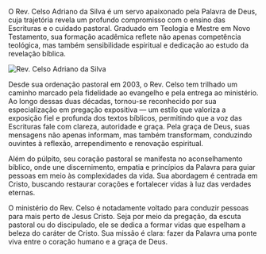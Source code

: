 O Rev. Celso Adriano da Silva é um servo apaixonado pela Palavra de Deus, cuja trajetória revela um profundo compromisso com o ensino das Escrituras e o cuidado pastoral. Graduado em Teologia e Mestre em Novo Testamento, sua formação acadêmica reflete não apenas competência teológica, mas também sensibilidade espiritual e dedicação ao estudo da revelação bíblica.

![Rev. Celso Adriano da Silva](/images/pastor-celso.jpeg)

Desde sua ordenação pastoral em 2003, o Rev. Celso tem trilhado um caminho marcado pela fidelidade ao evangelho e pela entrega ao ministério. Ao longo dessas duas décadas, tornou-se reconhecido por sua especialização em pregação expositiva — um estilo que valoriza a exposição fiel e profunda dos textos bíblicos, permitindo que a voz das Escrituras fale com clareza, autoridade e graça. Pela graça de Deus, suas mensagens não apenas informam, mas também transformam, conduzindo ouvintes à reflexão, arrependimento e renovação espiritual.

Além do púlpito, seu coração pastoral se manifesta no aconselhamento bíblico, onde une discernimento, empatia e princípios da Palavra para guiar pessoas em meio às complexidades da vida. Sua abordagem é centrada em Cristo, buscando restaurar corações e fortalecer vidas à luz das verdades eternas.

O ministério do Rev. Celso é notadamente voltado para conduzir pessoas para mais perto de Jesus Cristo. Seja por meio da pregação, da escuta pastoral ou do discipulado, ele se dedica a formar vidas que espelham a beleza do caráter de Cristo. Sua missão é clara: fazer da Palavra uma ponte viva entre o coração humano e a graça de Deus.